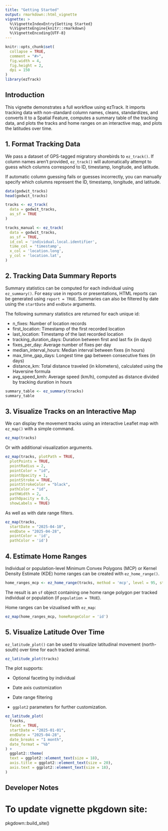 ```yaml
---
title: "Getting Started"
output: rmarkdown::html_vignette
vignette: >
  %\VignetteIndexEntry{Getting Started}
  %\VignetteEngine{knitr::rmarkdown}
  %\VignetteEncoding{UTF-8}
---
```


```r
knitr::opts_chunk$set(
  collapse = TRUE,
  comment = "#>",
  fig.width = 4,
  fig.height = 2,
  dpi = 150
)
library(ezTrack)
```

## Introduction

This vignette demonstrates a full workflow using ezTrack. It imports tracking data with non-standard column names, cleans, standardizes, and converts it to a Spatial Feature, computes a summary table of the tracking data, and plots the tracks and home ranges on an interactive map, and plots the latitudes over time.

## 1. Format Tracking Data

We pass a dataset of GPS-tagged migratory shorebirds to `ez_track()`. If column names aren't provided, `ez_track()` will automatically attempt to guess which columns correspond to ID, timestamp, longitude, and latitude.

If automatic column guessing fails or guesses incorrectly, you can manually specify which columns represent the ID, timestamp, longitude, and latitude.

```r
data(godwit_tracks)
head(godwit_tracks)

tracks <- ez_track(
  data = godwit_tracks,
  as_sf = TRUE
)

tracks_manual <- ez_track(
  data = godwit_tracks,
  as_sf = TRUE,
  id_col = 'individual.local.identifier',
  time_col = 'timestamp',
  x_col = 'location.long',
  y_col = 'location.lat',
)
```

## 2. Tracking Data Summary Reports

Summary statistics can be computed for each individual using `ez_summary()`. For easy use in reports or presentations, HTML reports can be generated using `report = TRUE`. Summaries can also be filtered by date using the `startDate` and `endDate` arguments.

The following summary statistics are returned for each unique id:

-   n_fixes: Number of location records\
-   first_location: Timestamp of the first recorded location\
-   last_location: Timestamp of the last recorded location\
-   tracking_duration_days: Duration between first and last fix (in days)\
-   fixes_per_day: Average number of fixes per day\
-   median_interval_hours: Median interval between fixes (in hours)\
-   max_time_gap_days: Longest time gap between consecutive fixes (in days)\
-   distance_km: Total distance traveled (in kilometers), calculated using the Haversine formula\
-   avg_speed_kmh: Average speed (km/h), computed as distance divided by tracking duration in hours

```r
summary_table <- ez_summary(tracks)
summary_table
```

## 3. Visualize Tracks on an Interactive Map

We can display the movement tracks using an interactive Leaflet map with `ez_map()` with a simple command.

```r
ez_map(tracks)
```

Or with additional visualization arguments.

```r
ez_map(tracks, plotPath = TRUE,
  plotPoints = TRUE,
  pointRadius = 2,
  pointColor = "id",
  pointOpacity = 1,
  pointStroke = TRUE,
  pointStrokeColor = "black",
  pathColor = "id",
  pathWidth = 2,
  pathOpacity = 0.5,
  showLabels = TRUE)

```

As well as with date range filters.

```r
ez_map(tracks,
  startDate = "2025-04-10",
  endDate = "2025-04-28",
  pointColor = 'id',
  pathColor = 'id')

```

## 4. Estimate Home Ranges

Individual or population-level Minimum Convex Polygons (MCP) or Kernel Density Estimate (KDE) home ranges can be created with `ez_home_range()`.

```r
home_ranges_mcp <- ez_home_range(tracks, method = 'mcp', level = 95, startDate = '2025-04-12')

```

The result is an `sf` object containing one home range polygon per tracked individual or population (if `population = TRUE`).

Home ranges can be vizualised with `ez_map`:

```r
ez_map(home_ranges_mcp, homeRangeColor = 'id')
```
## 5. Visualize Latitude Over Time

`ez_latitude_plot()` can be used to visualize latitudinal movement (north-south) over time for each tracked animal. 


```r
ez_latitude_plot(tracks)
```

The plot supports:

- Optional faceting by individual

- Date axis customization

- Date range filtering

- `ggplot2` parameters for further customization.


```r
ez_latitude_plot(
  tracks,
  facet = TRUE,
  startDate = "2025-01-01",
  endDate = "2025-04-28",
  date_breaks = "1 month",
  date_format = "%b"
) +
  ggplot2::theme(
  text = ggplot2::element_text(size = 18),
  axis.title = ggplot2::element_text(size = 20),
  axis.text = ggplot2::element_text(size = 18),
)
```


## Developer Notes
# To update vignette pkgdown site:
pkgdown::build_site()

